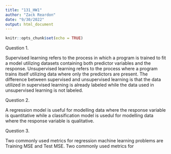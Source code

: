 ```yaml
---
title: "131_HW1"
author: "Zack Reardon"
date: "9/30/2022"
output: html_document
---
```


```r
knitr::opts_chunk$set(echo = TRUE)
```

Question 1.

Supervised learning refers to the process in which a program is trained to fit a model utilizing datasets containing both predictor variables and the response. Unsupervised learning refers to the process where a program trains itself utilizing data where only the predictors are present. The difference between supervised and unsupervised learning is that the data utilized in supervised learning is already labeled while the data used in unsupervised learning is not labeled.

Question 2.

A regression model is useful for modelling data where the response variable is quantitative while a classification model is usedul for modelling data where the response variable is qualitative.

Question 3.

Two commonly used metrics for regression machine learning problems are Training MSE and Test MSE. Two commonly used metrics for 
